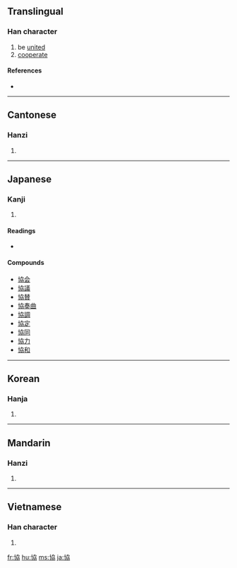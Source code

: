 {{also|协}}
==Translingual==

===Han character===
{{Han char|rn=24|rad=十|as=06|sn=8|four=4402<sub>7</sub>|canj=十大尸尸 (JKSS)}}

# be [[unite]]d
# [[cooperate]]

====References====
* {{Han ref|kx=0156.340|dkj=02742|dj=0357.010|hdz=10064.030|uh=5354|ud=21332|bh=A8F3|bd=43251}}

----

==Cantonese==

===Hanzi===
{{yue-hanzi|jyut=|y=hip6}}

# {{defn|Cantonese}}

----

==Japanese==

===Kanji===
{{ja-kanji|grade=4|rs=十06}}

# {{defn|Japanese}}

====Readings====
* {{ja-readings|on=[[きょう]] (kyō)|kun=[[かなう]] (kanau)}}

====Compounds====
* [[協会]]
* [[協議]]
* [[協賛]]
* [[協奏曲]]
* [[協調]]
* [[協定]]
* [[協同]]
* [[協力]]
* [[協和]]

----

==Korean==

===Hanja===
{{ko-hanja|hangeul=협|rv=hyeop|mr=hyŏp}}

# {{defn|Korean}}

----

==Mandarin==

===Hanzi===
{{cmn-hanzi|sim=协|pin=[[xié]] ([[xie2]])|wg=hsieh<sup>2</sup>}}

# {{defn|Mandarin}}

----

==Vietnamese==

===Han character===
{{vi-hantu|[[hiệp]], [[hiếp]], [[híp]]}}

# {{defn|Vietnamese}}

[[fr:協]]
[[hu:協]]
[[ms:協]]
[[ja:協]]